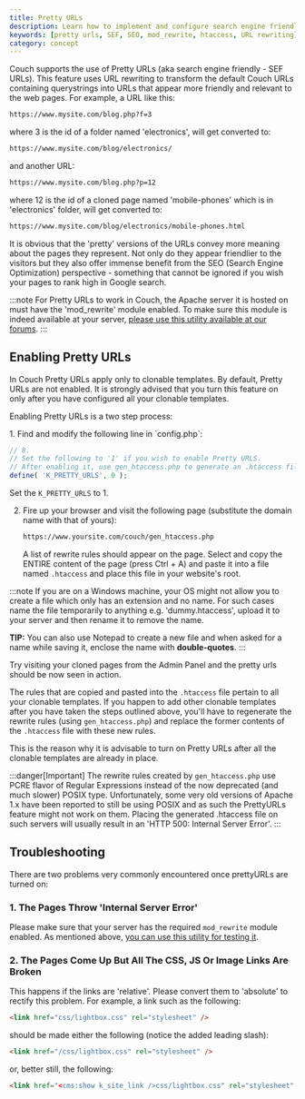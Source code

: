 ```yaml
---
title: Pretty URLs
description: Learn how to implement and configure search engine friendly URLs in CouchCMS
keywords: [pretty urls, SEF, SEO, mod_rewrite, htaccess, URL rewriting]
category: concept
---
```



Couch supports the use of Pretty URLs (aka search engine friendly - SEF URLs).
This feature uses URL rewriting to transform the default Couch URLs containing querystrings into URLs that appear more friendly and relevant to the web pages.
For example, a URL like this:

```txt
https://www.mysite.com/blog.php?f=3
```

where 3 is the id of a folder named 'electronics', will get converted to:

```txt
https://www.mysite.com/blog/electronics/
```

and another URL:

```txt
https://www.mysite.com/blog.php?p=12
```

where 12 is the id of a cloned page named 'mobile-phones' which is in 'electronics' folder, will get converted to:

```txt
https://www.mysite.com/blog/electronics/mobile-phones.html
```

It is obvious that the 'pretty' versions of the URLs convey more meaning about the pages they represent.
Not only do they appear friendlier to the visitors but they also offer immense benefit from the SEO (Search Engine Optimization) perspective - something that cannot be ignored if you wish your pages to rank high in Google search.

:::note
For Pretty URLs to work in Couch, the Apache server it is hosted on must have the 'mod_rewrite' module enabled.
To make sure this module is indeed available at your server, [please use this utility available at our forums](https://www.couchcms.com/forum/viewtopic.php?p=11832#p11832).
:::

## Enabling Pretty URLs

In Couch Pretty URLs apply only to clonable templates.
By default, Pretty URLs are not enabled. It is strongly advised that you turn this feature on only after you have configured all your clonable templates.

Enabling Pretty URLs is a two step process:

<Steps>
1. Find and modify the following line in `config.php`:

   ```php title="config.php"
   // 8.
   // Set the following to '1' if you wish to enable Pretty URLS.
   // After enabling it, use gen_htaccess.php to generate an .htaccess file and place it in the root folder of your site.
   define( 'K_PRETTY_URLS', 0 );
   ```

   Set the `K_PRETTY_URLS` to 1.

2. Fire up your browser and visit the following page (substitute the domain name with that of yours):

   ```txt
   https://www.yoursite.com/couch/gen_htaccess.php
   ```

   A list of rewrite rules should appear on the page.
   Select and copy the ENTIRE content of the page (press Ctrl + A) and paste it into a file named `.htaccess` and place this file in your website's root.
</Steps>

:::note
If you are on a Windows machine, your OS might not allow you to create a file which only has an extension and no name. For such cases name the file temporarily to anything e.g. 'dummy.htaccess', upload it to your server and then rename it to remove the name.

**TIP:** You can also use Notepad to create a new file and when asked for a name while saving it, enclose the name with **double-quotes**.
:::

Try visiting your cloned pages from the Admin Panel and the pretty urls should be now seen in action.

The rules that are copied and pasted into the `.htaccess` file pertain to all your clonable templates. If you happen to add other clonable templates after you have taken the steps outlined above, you'll have to regenerate the rewrite rules (using `gen_htaccess.php`) and replace the former contents of the `.htaccess` file with these new rules.

This is the reason why it is advisable to turn on Pretty URLs after all the clonable templates are already in place.

:::danger[Important]
The rewrite rules created by `gen_htaccess.php` use PCRE flavor of Regular Expressions instead of the now deprecated (and much slower) POSIX type. Unfortunately, some very old versions of Apache 1.x have been reported to still be using POSIX and as such the PrettyURLs feature might not work on them. Placing the generated .htaccess file on such servers will usually result in an 'HTTP 500: Internal Server Error'.
:::

## Troubleshooting

There are two problems very commonly encountered once prettyURLs are turned on:

### 1. The Pages Throw 'Internal Server Error'

Please make sure that your server has the required `mod_rewrite` module enabled. As mentioned above, [you can use this utility for testing it](https://www.couchcms.com/forum/viewtopic.php?p=11832#p11832).

### 2. The Pages Come Up But All The CSS, JS Or Image Links Are Broken

This happens if the links are 'relative'. Please convert them to 'absolute' to rectify this problem.
For example, a link such as the following:

```html
<link href="css/lightbox.css" rel="stylesheet" />
```

should be made either the following (notice the added leading slash):

```html ""/"
<link href="/css/lightbox.css" rel="stylesheet" />
```

or, better still, the following:

```html "<cms:show k_site_link />"
<link href="<cms:show k_site_link />css/lightbox.css" rel="stylesheet" />
```
